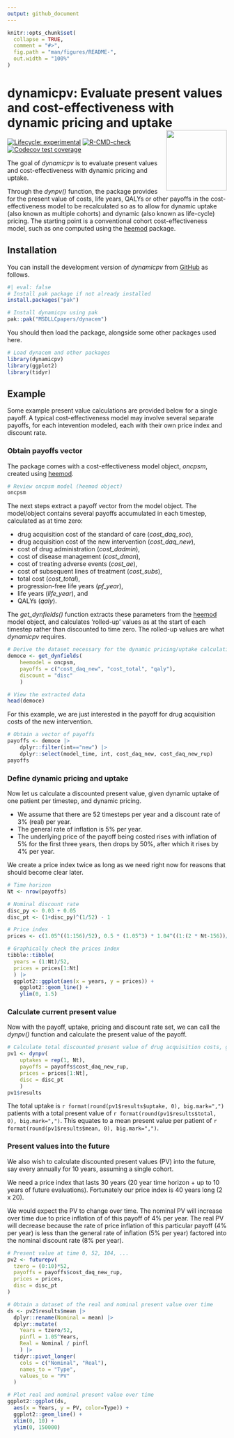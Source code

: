 ```yaml
---
output: github_document
---
```


<!-- README.md is generated from README.Rmd. Please edit that file -->

```r
knitr::opts_chunk$set(
  collapse = TRUE,
  comment = "#>",
  fig.path = "man/figures/README-",
  out.width = "100%"
)
```

# dynamicpv: Evaluate present values and cost-effectiveness with dynamic pricing and uptake <img src="man/figures/logo.png" align="right" height="139" />

<!-- badges: start -->
[![Lifecycle: experimental](https://img.shields.io/badge/lifecycle-experimental-orange.svg)](https://lifecycle.r-lib.org/articles/stages.html#experimental)
[![R-CMD-check](https://github.com/MSDLLCpapers/dynacem/actions/workflows/R-CMD-check.yaml/badge.svg)](https://github.com/MSDLLCpapers/dynacem/actions/workflows/R-CMD-check.yaml)
[![Codecov test coverage](https://codecov.io/gh/MSDLLCpapers/dynacem/graph/badge.svg)](https://app.codecov.io/gh/MSDLLCpapers/dynacem)
<!-- badges: end -->

The goal of *dynamicpv* is to evaluate present values and cost-effectiveness with dynamic pricing and uptake.

Through the *dynpv()* function, the package provides for the present value of costs, life years, QALYs or other payoffs in the cost-effectiveness model to be recalculated so as to allow for dynamic uptake (also known as multiple cohorts) and dynamic (also known as life-cycle) pricing. The starting point is a conventional cohort cost-effectiveness model, such as one computed using the [heemod](https://cran.r-project.org/package=heemod) package.

## Installation

You can install the development version of *dynamicpv* from [GitHub](https://github.com/) as follows.

```r
#| eval: false
# Install pak package if not already installed
install.packages("pak")

# Install dynamicpv using pak
pak::pak("MSDLLCpapers/dynacem")
```

You should then load the package, alongside some other packages used here.

```r
# Load dynacem and other packages
library(dynamicpv)
library(ggplot2)
library(tidyr)
``` 

## Example

Some example present value calculations are provided below for a single payoff. A typical cost-effectiveness model may involve several separate payoffs, for each intevention modeled, each with their own price index and discount rate.

### Obtain payoffs vector

The package comes with a cost-effectiveness model object, *oncpsm*, created using [heemod](https://cran.r-project.org/package=heemod).

```r
# Review oncpsm model (heemod object)
oncpsm
```

The next steps extract a payoff vector from the model object. The model/object contains several payoffs accumulated in each timestep, calculated as at time zero: 

- drug acquisition cost of the standard of care (*cost_daq_soc*),
- drug acquisition cost of the new intervention (*cost_daq_new*),
- cost of drug administration (*cost_dadmin*),
- cost of disease management (*cost_dman*),
- cost of treating adverse events (*cost_ae*),
- cost of subsequent lines of treatment (*cost_subs*),
- total cost (*cost_total*),
- progression-free life years (*pf_year*),
- life years (*life_year*), and
- QALYs (*qaly*).

The *get_dynfields()* function extracts these parameters from the [heemod](https://cran.r-project.org/package=heemod) model object, and calculates 'rolled-up' values as at the start of each timestep rather than discounted to time zero. The rolled-up values are what *dynamicpv* requires.

```r
# Derive the dataset necessary for the dynamic pricing/uptake calculations
democe <- get_dynfields(
    heemodel = oncpsm,
    payoffs = c("cost_daq_new", "cost_total", "qaly"),
    discount = "disc"
    )

# View the extracted data
head(democe)
```

For this example, we are just interested in the payoff for drug acquisition costs of the new intervention.

```r
# Obtain a vector of payoffs
payoffs <- democe |>
    dplyr::filter(int=="new") |>
    dplyr::select(model_time, int, cost_daq_new, cost_daq_new_rup)
payoffs
```

### Define dynamic pricing and uptake

Now let us calculate a discounted present value, given dynamic uptake of one patient per timestep, and dynamic pricing.

- We assume that there are 52 timesteps per year and a discount rate of 3% (real) per year.
- The general rate of inflation is 5% per year.
- The underlying price of the payoff being costed rises with inflation of 5% for the first three years, then drops by 50%, after which it rises by 4% per year.

We create a price index twice as long as we need right now for reasons that should become clear later.

```r
# Time horizon
Nt <- nrow(payoffs)

# Nominal discount rate
disc_py <- 0.03 + 0.05
disc_pt <- (1+disc_py)^(1/52) - 1

# Price index
prices <- c(1.05^((1:156)/52), 0.5 * (1.05^3) * 1.04^((1:(2 * Nt-156))/52))

# Graphically check the prices index
tibble::tibble(
  years = (1:Nt)/52,
  prices = prices[1:Nt]
  ) |>
  ggplot2::ggplot(aes(x = years, y = prices)) +
    ggplot2::geom_line() +
    ylim(0, 1.5)
```

### Calculate current present value

Now with the payoff, uptake, pricing and discount rate set, we can call the *dynpv()* function and calculate the present value of the payoff.

```r
# Calculate total discounted present value of drug acquisition costs, given dynamic uptake and pricing
pv1 <- dynpv(
    uptakes = rep(1, Nt),
    payoffs = payoffs$cost_daq_new_rup,
    prices = prices[1:Nt],
    disc = disc_pt
    )
pv1$results
```

The total uptake is `r format(round(pv1$results$uptake, 0), big.mark=",")` patients with a total present value of `r format(round(pv1$results$total, 0), big.mark=",")`. This equates to a mean present value per patient of `r format(round(pv1$results$mean, 0), big.mark=",")`.

### Present values into the future

We also wish to calculate discounted present values (PV) into the future, say every annually for 10 years, assuming a single cohort.

We need a price index that lasts 30 years (20 year time horizon + up to 10 years of future evaluations). Fortunately our price index is 40 years long (2 x 20).

We would expect the PV to change over time. The nominal PV will increase over time due to price inflation of of this payoff of 4\% per year. The real PV will decrease because the rate of price inflation of this particular payoff (4\% per year) is less than the general rate of inflation (5\% per year) factored into the nominal discount rate (8\% per year).

```r
# Present value at time 0, 52, 104, ...
pv2 <- futurepv(
  tzero = (0:10)*52,
  payoffs = payoffs$cost_daq_new_rup,
  prices = prices,
  disc = disc_pt
)

# Obtain a dataset of the real and nominal present value over time
ds <- pv2$results$mean |>
  dplyr::rename(Nominal = mean) |>
  dplyr::mutate(
    Years = tzero/52,
    pinfl = 1.05^Years,
    Real = Nominal / pinfl
    ) |>
  tidyr::pivot_longer(
    cols = c("Nominal", "Real"),
    names_to = "Type",
    values_to = "PV"
  )

# Plot real and nominal present value over time
ggplot2::ggplot(ds,
  aes(x = Years, y = PV, color=Type)) +
  ggplot2::geom_line() +
  xlim(0, 10) +
  ylim(0, 150000)
```
